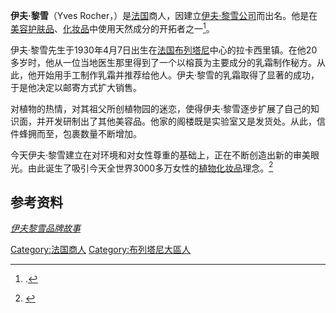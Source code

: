 {{Infobox person
|name          =伊夫·黎雪
|image         = 
|image_size    = 
|alt           = 
|caption       = 
|birth_date    = {{Birth date|1930|04|07|df=y}}
|birth_place   = [[法国|法国]]
|death_date    = {{Death date and age|2009|12|26|1930|04|07|df=y}}
|death_place   = [[巴黎|巴黎]]
|body_discovered = 
|death_cause   = [[中风|中风]]
|resting_place = 
|resting_place_coordinates = <!-- {{coord|LAT|LONG|display=inline,title}} -->
|residence     = 
|nationality   = [[法国|法国]]
|known_for     = 化妆品制造
|years_active  = 1945–2009
|networth      = 
|religion      = 
|spouse        = 
|children      = Didier Rocher (1994年去世)
|awards        =
|signature     = 
|signature_alt = 
|website       = 
|footnotes     = 
|box_width     = 
}}
'''伊夫·黎雪'''（Yves Rocher，{{bd|1930年|4月7日|2009年|12月26日|}}）是[[法国|法国]]商人，因建立[[伊夫·黎雪_(公司)|伊夫·黎雪公司]]而出名。他是在[[美容|美容]][[护肤品|护肤品]]、[[化妆品|化妆品]]中使用天然成分的开拓者之一<ref name="NYT">{{citation | title = Yves Rocher, Cosmetics Pioneer, Dies at 79 | url = http://www.nytimes.com/2009/12/30/world/europe/30rocher.html?_r=1&ref=europe | newspaper = New York Times | date = 30 December 2009 | accessdate = 2012-01-08 | archive-date = 2017-08-01 | archive-url = https://web.archive.org/web/20170801001828/http://www.nytimes.com/2009/12/30/world/europe/30rocher.html?_r=1&ref=europe | dead-url = no }}.</ref>。

伊夫·黎雪先生于1930年4月7日出生在[[法国|法国]][[布列塔尼|布列塔尼]]中心的拉卡西里镇。在他20多岁时，他从一位当地医生那里得到了一个以榕莨为主要成分的乳霜制作秘方。从此，他开始用手工制作乳霜并推荐给他人。伊夫·黎雪的乳霜取得了显著的成功，于是他决定以邮寄方式扩大销售。

对植物的热情，对其祖父所创植物园的迷恋，使得伊夫·黎雪逐步扩展了自己的知识面，并开发研制出了其他美容品。他家的阁楼既是实验室又是发货处。从此，信件蜂拥而至，包裹数量不断增加。

今天伊夫·黎雪建立在对环境和对女性尊重的基础上，正在不断创造出新的审美眼光。由此诞生了吸引今天全世界3000多万女性的[[植物化妆品|植物化妆品]]理念。<ref>{{Cite web |url=http://www.yves-rocher.cn/pinpai/pinpaigushi/yves_rocher_1959/wangshihuimou/ |title=''伊夫黎雪品牌故事'' |accessdate=2012-01-08 |archive-date=2012-02-11 |archive-url=https://web.archive.org/web/20120211055619/http://www.yves-rocher.cn/pinpai/pinpaigushi/yves_rocher_1959/wangshihuimou/ |dead-url=no }}</ref>

==参考资料==
{{reflist}}
<references>[https://web.archive.org/web/20120211055619/http://www.yves-rocher.cn/pinpai/pinpaigushi/yves_rocher_1959/wangshihuimou/ ''伊夫黎雪品牌故事'']<references/>

{{DEFAULTSORT:Rocher, Yves}}
[[Category:法国商人|Category:法国商人]]
[[Category:布列塔尼大區人|Category:布列塔尼大區人]]